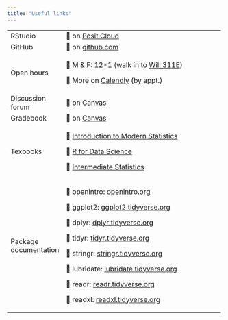 ```yaml
---
title: "Useful links"
---
```


+-----------------------+-------------------------------------------------------------------------------------------------+---+
| RStudio               | 🔗 on [Posit Cloud](https://posit.cloud/)                                                       |   |
+-----------------------+-------------------------------------------------------------------------------------------------+---+
| GitHub                | 🔗 on [github.com](https://posit.cloud/)                                                        |   |
+-----------------------+-------------------------------------------------------------------------------------------------+---+
| Open hours            | 🔗 M & F: 12-1 (walk in to [Will 311E](https://map.ithaca.edu/#!BLD_2017110704348))             |   |
|                       |                                                                                                 |   |
|                       | 🔗 More on [Calendly](https://calendly.com/jmochogi/20min?back=1&month=2024-08) (by appt.)      |   |
+-----------------------+-------------------------------------------------------------------------------------------------+---+
| Discussion forum      | 🔗 on [Canvas](https://canvas.ithaca.edu)                                                       |   |
+-----------------------+-------------------------------------------------------------------------------------------------+---+
| Gradebook             | 🔗 on [Canvas](https://canvas.duke.edu/courses/26106/gradebook)                                 |   |
+-----------------------+-------------------------------------------------------------------------------------------------+---+
| Texbooks              | 🔗 [Introduction to Modern Statistics](https://openintro-ims2.netlify.app/)                     |   |
|                       |                                                                                                 |   |
|                       | 🔗 [R for Data Science](https://r4ds.hadley.nz/)                                                |   |
|                       |                                                                                                 |   |
|                       | 🔗 [Intermediate Statistics](https://open.umn.edu/opentextbooks/textbooks/1078)                 |   |
+-----------------------+-------------------------------------------------------------------------------------------------+---+
| Package documentation | 🔗 openintro: [openintro.org](https://www.rdocumentation.org/packages/openintro/versions/2.4.0) |   |
|                       |                                                                                                 |   |
|                       | 🔗 ggplot2: [ggplot2.tidyverse.org](https://ggplot2.tidyverse.org/)                             |   |
|                       |                                                                                                 |   |
|                       | 🔗 dplyr: [dplyr.tidyverse.org](https://dplyr.tidyverse.org/)                                   |   |
|                       |                                                                                                 |   |
|                       | 🔗 tidyr: [tidyr.tidyverse.org](https://tidyr.tidyverse.org/)                                   |   |
|                       |                                                                                                 |   |
|                       | 🔗 stringr: [stringr.tidyverse.org](https://stringr.tidyverse.org/)                             |   |
|                       |                                                                                                 |   |
|                       | 🔗 lubridate: [lubridate.tidyverse.org](https://lubridate.tidyverse.org/)                       |   |
|                       |                                                                                                 |   |
|                       | 🔗 readr: [readr.tidyverse.org](https://readr.tidyverse.org/)                                   |   |
|                       |                                                                                                 |   |
|                       | 🔗 readxl: [readxl.tidyverse.org](https://readxl.tidyverse.org/)                                |   |
+-----------------------+-------------------------------------------------------------------------------------------------+---+
